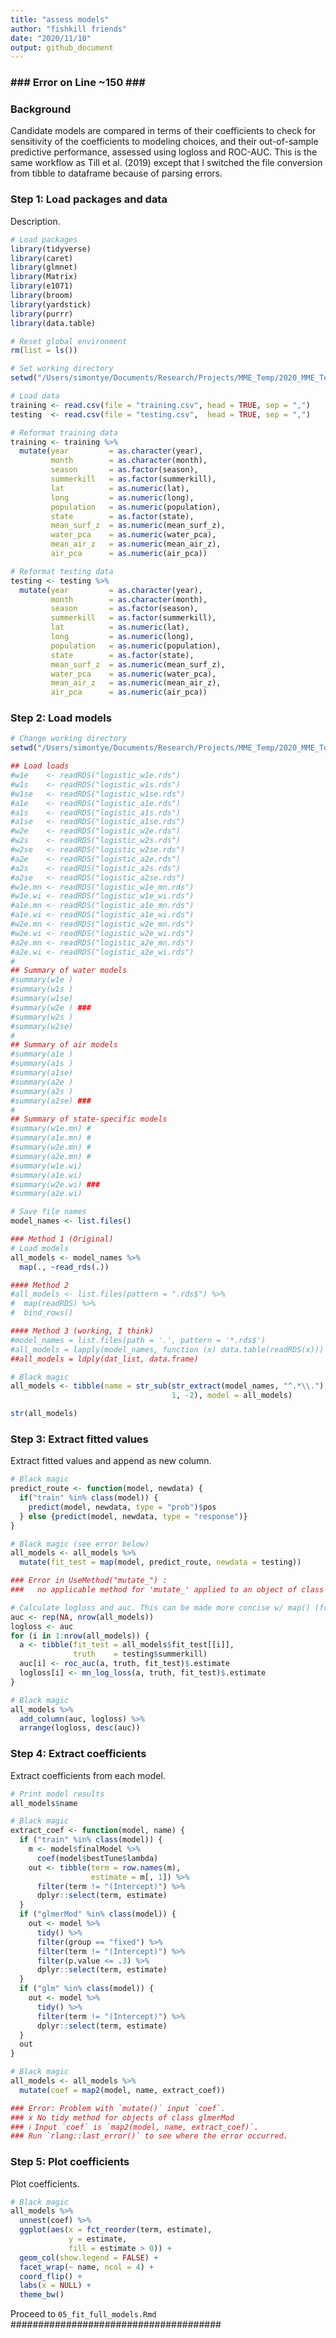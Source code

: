 ```yaml
---
title: "assess models"
author: "fishkill friends"
date: "2020/11/10"
output: github_document
---
```


### ### Error on Line ~150 ### ###

### Background

Candidate models are compared in terms of their coefficients to check for sensitivity of the coefficients to modeling choices, and their out-of-sample predictive performance, assessed using logloss and ROC-AUC. This is the same workflow as Till et al. (2019) except that I switched the file conversion from tibble to dataframe because of parsing errors.

### Step 1: Load packages and data

Description.

```{r: Load packages and data}
# Load packages
library(tidyverse)
library(caret)
library(glmnet)
library(Matrix)
library(e1071)
library(broom)
library(yardstick)
library(purrr)
library(data.table)

# Reset global environment
rm(list = ls())

# Set working directory
setwd("/Users/simontye/Documents/Research/Projects/MME_Temp/2020_MME_Temp/data/models")

# Load data
training <- read.csv(file = "training.csv", head = TRUE, sep = ",")
testing  <- read.csv(file = "testing.csv",  head = TRUE, sep = ",")

# Reformat training data
training <- training %>%
  mutate(year         = as.character(year),
         month        = as.character(month),
         season       = as.factor(season),
         summerkill   = as.factor(summerkill),
         lat          = as.numeric(lat),
         long         = as.numeric(long),
         population   = as.numeric(population),
         state        = as.factor(state),
         mean_surf_z  = as.numeric(mean_surf_z),
         water_pca    = as.numeric(water_pca),
         mean_air_z   = as.numeric(mean_air_z),
         air_pca      = as.numeric(air_pca))

# Reformat testing data
testing <- testing %>%
  mutate(year         = as.character(year),
         month        = as.character(month),
         season       = as.factor(season),
         summerkill   = as.factor(summerkill),
         lat          = as.numeric(lat),
         long         = as.numeric(long),
         population   = as.numeric(population),
         state        = as.factor(state),
         mean_surf_z  = as.numeric(mean_surf_z),
         water_pca    = as.numeric(water_pca),
         mean_air_z   = as.numeric(mean_air_z),
         air_pca      = as.numeric(air_pca))
```

### Step 2: Load models

```{r: Load models}
# Change working directory
setwd("/Users/simontye/Documents/Research/Projects/MME_Temp/2020_MME_Temp/data/models/assessment") 

## Load loads
#w1e    <- readRDS("logistic_w1e.rds")
#w1s    <- readRDS("logistic_w1s.rds")
#w1se   <- readRDS("logistic_w1se.rds")
#a1e    <- readRDS("logistic_a1e.rds")
#a1s    <- readRDS("logistic_a1s.rds")
#a1se   <- readRDS("logistic_a1se.rds")
#w2e    <- readRDS("logistic_w2e.rds")
#w2s    <- readRDS("logistic_w2s.rds")
#w2se   <- readRDS("logistic_w2se.rds")
#a2e    <- readRDS("logistic_a2e.rds")
#a2s    <- readRDS("logistic_a2s.rds")
#a2se   <- readRDS("logistic_a2se.rds")
#w1e.mn <- readRDS("logistic_w1e_mn.rds")
#w1e.wi <- readRDS("logistic_w1e_wi.rds")
#a1e.mn <- readRDS("logistic_a1e_mn.rds")
#a1e.wi <- readRDS("logistic_a1e_wi.rds")
#w2e.mn <- readRDS("logistic_w2e_mn.rds")
#w2e.wi <- readRDS("logistic_w2e_wi.rds")
#a2e.mn <- readRDS("logistic_a2e_mn.rds")
#a2e.wi <- readRDS("logistic_a2e_wi.rds")
#
## Summary of water models
#summary(w1e )
#summary(w1s )
#summary(w1se)
#summary(w2e ) ###
#summary(w2s )
#summary(w2se)
#
## Summary of air models
#summary(a1e )
#summary(a1s )
#summary(a1se)
#summary(a2e )
#summary(a2s )
#summary(a2se) ###
#
## Summary of state-specific models
#summary(w1e.mn) #
#summary(a1e.mn) #
#summary(w2e.mn) #
#summary(a2e.mn) #
#summary(w1e.wi)
#summary(a1e.wi)
#summary(w2e.wi) ###
#summary(a2e.wi)

# Save file names
model_names <- list.files()

### Method 1 (Original)
# Load models
all_models <- model_names %>%
  map(., ~read_rds(.))

#### Method 2
#all_models <- list.files(pattern = ".rds$") %>%
#  map(readRDS) %>% 
#  bind_rows()

#### Method 3 (working, I think)
#model_names = list.files(path = '.', pattern = '*.rds$')
#all_models = lapply(model_names, function (x) data.table(readRDS(x)))
##all_models = ldply(dat_list, data.frame)

# Black magic
all_models <- tibble(name = str_sub(str_extract(model_names, "^.*\\."),
                                    1, -2), model = all_models)

str(all_models)
```

### Step 3: Extract fitted values

Extract fitted values and append as new column.

```{r: Extract fitted values}
# Black magic
predict_route <- function(model, newdata) {
  if("train" %in% class(model)) {
    predict(model, newdata, type = "prob")$pos
  } else {predict(model, newdata, type = "response")}
}

# Black magic (see error below)
all_models <- all_models %>%
  mutate(fit_test = map(model, predict_route, newdata = testing))

### Error in UseMethod("mutate_") : 
###   no applicable method for 'mutate_' applied to an object of class "list"

# Calculate logloss and auc. This can be made more concise w/ map() (from Till)
auc <- rep(NA, nrow(all_models))
logloss <- auc
for (i in 1:nrow(all_models)) {
  a <- tibble(fit_test = all_models$fit_test[[i]],
              truth    = testing$summerkill)
  auc[i] <- roc_auc(a, truth, fit_test)$.estimate
  logloss[i] <- mn_log_loss(a, truth, fit_test)$.estimate
}

# Black magic
all_models %>%
  add_column(auc, logloss) %>%
  arrange(logloss, desc(auc))
```

### Step 4: Extract coefficients

Extract coefficients from each model.

```{r: Extract coefficients}
# Print model results
all_models$name

# Black magic
extract_coef <- function(model, name) {
  if ("train" %in% class(model)) {
    m <- model$finalModel %>%
      coef(model$bestTune$lambda)
    out <- tibble(term = row.names(m),
                  estimate = m[, 1]) %>%
      filter(term != "(Intercept)") %>%
      dplyr::select(term, estimate)
  }
  if ("glmerMod" %in% class(model)) {
    out <- model %>%
      tidy() %>%
      filter(group == "fixed") %>%
      filter(term != "(Intercept)") %>%
      filter(p.value <= .3) %>%
      dplyr::select(term, estimate)
  }
  if ("glm" %in% class(model)) {
    out <- model %>%
      tidy() %>%
      filter(term != "(Intercept)") %>%
      dplyr::select(term, estimate)
  }
  out
}

# Black magic
all_models <- all_models %>%
  mutate(coef = map2(model, name, extract_coef))

### Error: Problem with `mutate()` input `coef`.
### x No tidy method for objects of class glmerMod
### ℹ Input `coef` is `map2(model, name, extract_coef)`.
### Run `rlang::last_error()` to see where the error occurred.
```

### Step 5: Plot coefficients

Plot coefficients.

```{r: Plot coefficients}
# Black magic
all_models %>%
  unnest(coef) %>%
  ggplot(aes(x = fct_reorder(term, estimate), 
             y = estimate, 
             fill = estimate > 0)) +
  geom_col(show.legend = FALSE) +
  facet_wrap(~ name, ncol = 4) +
  coord_flip() +
  labs(x = NULL) +
  theme_bw()
```

######################################
Proceed to `05_fit_full_models.Rmd`
######################################
